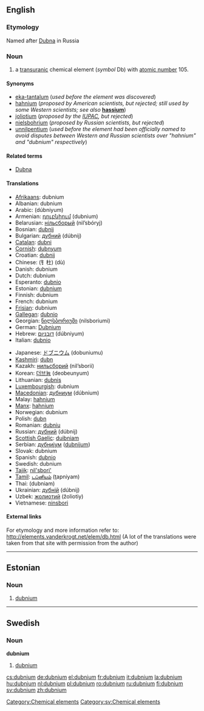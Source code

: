 {{see|Dubnium}}
==English==
{{elements|Db|rutherfordium|Rf|seaborgium|Sg}}

===Etymology===
Named after [[w:Dubna|Dubna]] in Russia

===Noun===
{{en-noun|-}}
{{wikipedia}}

# a [[transuranic]] chemical element (''symbol'' Db) with [[atomic number]] 105.

====Synonyms====
* [[eka-tantalum]] (''used before the element was discovered'')
* [[hahnium]] (''proposed by American scientists, but rejected; still used by some Western scientists; see also'' '''[[hassium]]''')
* [[joliotium]] (''proposed by the [[w:IUPAC|IUPAC]], but rejected'')
* [[nielsbohrium]] (''proposed by Russian scientists, but rejected'')
* [[unnilpentium]] (''used before the element had been officially named to avoid disputes between Western and Russian scientists over "hahnium" and "dubnium" respectively'')

====Related terms====
* [[w:Dubna|Dubna]]

====Translations====
{{top}}
* [[Afrikaans]]: dubnium
* Albanian: dubnium
* Arabic: {{Arab|[[دوبنيوم]]}} (dúbniyum) {{m}}
* Armenian: [[դուբնիում]] (dubnium)
* Belarusian: [[нiльсборый]] (nil’sbóryj) {{m}}
* Bosnian: [[dubnij]]
* Bulgarian: [[дубний]] (dúbnij) {{m}}
* [[Catalan]]: [[dubni]]
* [[Cornish]]: [[dubnyum]]
* Croatian: [[dubnij]]
* Chinese: (钅杜) (dù)
* Danish: dubnium
* Dutch: dubnium {{n}}
* Esperanto: [[dubnio]]
* Estonian: [[#Estonian|dubnium]]
* Finnish: dubnium
* French: dubnium {{m}}
* [[Frisian]]: dubnium
* [[Gallegan]]: [[dubnio]]
* Georgian: [[ნილსბორიუმი]] (nilsboriumi)
* German: [[Dubnium]] {{n}}
* Hebrew: [[דובניום]] (dúbniyum)
* Italian: [[dubnio]] {{m}}
{{mid}}
* Japanese: [[ドブニウム]] (dobuniumu)
* [[Kashmiri]]: [[dubn]]
* Kazakh: [[нильсборий]] (nil’sborii)
* Korean: [[더브늄]] (deobeunyum)
* Lithuanian: [[dubnis]]
* [[Luxembourgish]]: dubnium
* [[Macedonian]]: [[дубниум]] (dúbnium) {{m}}
* Malay: [[hahnium]]
* [[Manx]]: [[hahnium]]
* Norwegian: dubnium
* Polish: [[dubn]] {{m}}
* Romanian: [[dubniu]] {{n}}
* Russian: [[дубний]] (dúbnij) {{m}}
* [[Scottish Gaelic]]: [[duibniam]]
* Serbian: [[дубниjум]] ([[dubnijum]]) {{m}}
* Slovak: dubnium
* Spanish: [[dubnio]] {{m}}
* Swedish: dubnium
* [[Tajik]]: [[nil'sbori']]
* [[Tamil]]: [[டப்னியம்]] (ţapniyam)
* Thai: {{Thai|[[ดุบเนียม]]}} (dubniam)
* Ukrainian: [[дубнiй]] (dúbnij) {{m}}
* Uzbek: [[жолиотий]] (žoliotiy)
* Vietnamese: [[ninsbori]]
{{bottom}}

====External links====
For etymology and more information refer to:
http://elements.vanderkrogt.net/elem/db.html
(A lot of the translations were taken from that site with permission from the author)

----

==Estonian==

===Noun===
{{infl|et|noun}}

# {{chemical element|lang=et}} [[#English|dubnium]]

[[Category:Chemical elements]]

----

==Swedish==

===Noun===
{{sv-noun-unc-irreg-n|2=dubniumet}}
'''dubnium''' {{n}}

# [[#English|dubnium]]

[[Category:sv:Chemical elements]]

[[cs:dubnium]]
[[de:dubnium]]
[[el:dubnium]]
[[fr:dubnium]]
[[it:dubnium]]
[[la:dubnium]]
[[hu:dubnium]]
[[nl:dubnium]]
[[pl:dubnium]]
[[ro:dubnium]]
[[ru:dubnium]]
[[fi:dubnium]]
[[sv:dubnium]]
[[zh:dubnium]]